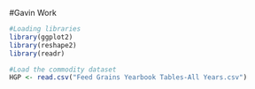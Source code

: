 #Gavin Work

```r
#Loading libraries
library(ggplot2)
library(reshape2)
library(readr)

```



```r
#Load the commodity dataset
HGP <- read.csv("Feed Grains Yearbook Tables-All Years.csv")

```


